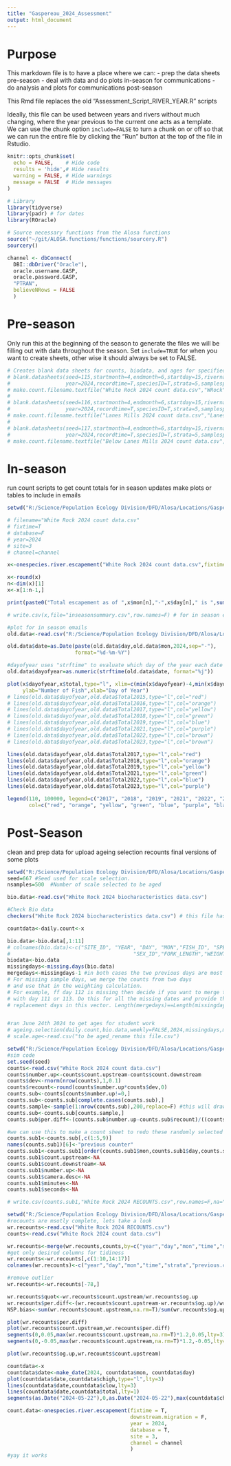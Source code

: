 ```yaml
---
title: "Gaspereau_2024_Assessment"
output: html_document
---
```


# Purpose

This markdown file is to have a place where we can:
- prep the data sheets pre-season
- deal with data and do plots in-season for communications
- do analysis and plots for communications post-season

This Rmd file replaces the old "Assessment_Script_RIVER_YEAR.R" scripts

Ideally, this file can be used between years and rivers without much changing, 
where the
year previous to the current one acts as a template. We can use the chunk option
`include=FALSE` to turn a chunk on or off so that we can run the entire file
by clicking the "Run" button at the top of the file in Rstudio.

```r
knitr::opts_chunk$set(
  echo = FALSE,    # Hide code
  results = 'hide',# Hide results
  warning = FALSE, # Hide warnings
  message = FALSE  # Hide messages
)
```

```r
# Library
library(tidyverse)
library(padr) # for dates
library(ROracle)
```

```r
# Source necessary functions from the Alosa functions
source("~/git/ALOSA.functions/functions/sourcery.R")
sourcery()
```

```r
channel <- dbConnect(
  DBI::dbDriver("Oracle"),
  oracle.username.GASP,
  oracle.password.GASP,
  "PTRAN",
  believeNRows = FALSE
  )
```

# Pre-season

Only run this at the beginning of the season to generate the files we will be
filling out with data throughout the season. Set `include=TRUE` for when you
want to create sheets, other wise it should always be set to FALSE.

```r

# Creates blank data sheets for counts, biodata, and ages for specified sites
# blank.datasheets(seed=115,startmonth=4,endmonth=6,startday=15,rivername="White Rock",
#                  year=2024,recordtime=T,speciesID=T,strata=5,samplesperstrata=5)
# make.count.filename.textfile("White Rock 2024 count data.csv","WRock",2024)
# 
# blank.datasheets(seed=116,startmonth=4,endmonth=6,startday=15,rivername="Lanes Mills",
#                  year=2024,recordtime=T,speciesID=T,strata=5,samplesperstrata=5)
# make.count.filename.textfile("Lanes Mills 2024 count data.csv","Lanes Mills",2024)
# 
# blank.datasheets(seed=117,startmonth=4,endmonth=6,startday=15,rivername="Below Lanes Mills",
#                  year=2024,recordtime=T,speciesID=T,strata=5,samplesperstrata=5)
# make.count.filename.textfile("Below Lanes Mills 2024 count data.csv","Below Lanes Mills",2024)

```

# In-season

run count scripts to get count totals for in season updates
make plots or tables to include in emails

```r
setwd("R:/Science/Population Ecology Division/DFD/Alosa/Locations/Gaspereau River/Gaspereau 2024")

# filename="White Rock 2024 count data.csv"
# fixtime=T
# database=F
# year=2024
# site=3
# channel=channel

x<-onespecies.river.escapement("White Rock 2024 count data.csv",fixtime=T,database=F,downstream.migration = F,2024,3,channel)

x<-round(x)
n<-dim(x)[1]
x<-x[1:n-1,]

print(paste0("Total escapement as of ",x$mon[n],"-",x$day[n]," is ",sum(x$total),sep=""))

# write.csv(x,file="inseasonsummary.csv",row.names=F) # for in season emails
```

```r
#plot for in season emails
old.data<-read.csv("R:/Science/Population Ecology Division/DFD/Alosa/Locations/Gaspereau River/data for multi year gaspereau plot.csv")

old.data$date=as.Date(paste(old.data$day,old.data$mon,2024,sep="-"),
                      format="%d-%m-%Y")

#dayofyear uses "strftime" to evaluate which day of the year each date aligns with
old.data$dayofyear=as.numeric(strftime(old.data$date, format="%j"))

plot(x$dayofyear,x$total,type="l", xlim=c(min(x$dayofyear)-4,min(x$dayofyear)+65), ylim=c(0,120000),lwd=2,
     ylab="Number of Fish",xlab="Day of Year")
# lines(old.data$dayofyear,old.data$Total2015,type="l",col="red")
# lines(old.data$dayofyear,old.data$Total2016,type="l",col="orange")
# lines(old.data$dayofyear,old.data$Total2017,type="l",col="yellow")
# lines(old.data$dayofyear,old.data$Total2018,type="l",col="green")
# lines(old.data$dayofyear,old.data$Total2019,type="l",col="blue")
# lines(old.data$dayofyear,old.data$Total2021,type="l",col="purple")
# lines(old.data$dayofyear,old.data$Total2022,type="l",col="brown")
# lines(old.data$dayofyear,old.data$Total2023,type="l",col="brown")

lines(old.data$dayofyear,old.data$Total2017,type="l",col="red")
lines(old.data$dayofyear,old.data$Total2018,type="l",col="orange")
lines(old.data$dayofyear,old.data$Total2019,type="l",col="yellow")
lines(old.data$dayofyear,old.data$Total2021,type="l",col="green")
lines(old.data$dayofyear,old.data$Total2022,type="l",col="blue")
lines(old.data$dayofyear,old.data$Total2023,type="l",col="purple")

legend(110, 100000, legend=c("2017", "2018", "2019", "2021", "2022", "2023", "2024"),
       col=c("red", "orange", "yellow", "green", "blue", "purple", "black"), lty=1, cex=0.8)

```

# Post-Season

clean and prep data for upload
ageing selection
recounts
final versions of some plots

```r
setwd("R:/Science/Population Ecology Division/DFD/Alosa/Locations/Gaspereau River/Gaspereau 2024")
seed=667 #Seed used for scale selection. 
nsamples=500  #Number of scale selected to be aged

bio.data<-read.csv("White Rock 2024 biocharacteristics data.csv")

#Check Bio data
checkers("White Rock 2024 biocharacteristics data.csv") # this file has the correct column names, same data as WE 2023 bio data.csv

countdata<-daily.count<-x

bio.data<-bio.data[,1:11]
# colnames(bio.data)<-c("SITE_ID", "YEAR", "DAY", "MON","FISH_ID", "SPECIES_ID",
#                                        "SEX_ID","FORK_LENGTH","WEIGHT","SCALE","NOTES") 
biodata<-bio.data
missingdays<-missing.days(bio.data)
mergedays<-missingdays-1 #in both cases the two previous days are most similar in count
# For missing sample days, we merge the counts from two days
# and use that in the weighting calculation. 
# For example, ff day 112 is missing then decide if you want to merge the counts
# with day 111 or 113. Do this for all the missing dates and provide the
# replacement days in this vector. Length(mergedays)==Length(missingdays)


#ran June 24th 2024 to get ages for student work      
# ageing.selection(daily.count,bio.data,weekly=FALSE,2024,missingdays,mergedays,seed,nsamples,"A")
# scale.age<-read.csv("to be aged_rename this file.csv")

```

```r
setwd("R:/Science/Population Ecology Division/DFD/Alosa/Locations/Gaspereau River/Gaspereau 2024")
#sim code
set.seed(seed)
counts<-read.csv("White Rock 2024 count data.csv")
counts$number.up<-counts$count.upstream-counts$count.downstream
counts$dev<-rnorm(nrow(counts),1,0.1)
counts$recount<-round(counts$number.up*counts$dev,0)
counts.sub<-counts[counts$number.up!=0,]
counts.sub<-counts.sub[complete.cases(counts.sub),]
counts.sample<-sample(1:nrow(counts.sub),200,replace=F) #this will draw 200 random counts to redo
counts.sub<-counts.sub[counts.sample,]
counts.sub$per.diff<-(counts.sub$number.up-counts.sub$recount)/((counts.sub$number.up+counts.sub$recount)/2)

#we can use this to make a count sheet to redo these randomly selected counts
counts.sub1<-counts.sub[,c(1:5,9)]
names(counts.sub1)[6]<-"previous counter"
counts.sub1<-counts.sub1[order(counts.sub1$mon,counts.sub1$day,counts.sub1$time),]
counts.sub1$count.upstream<-NA
counts.sub1$count.downstream<-NA
counts.sub1$number.up<-NA
counts.sub1$camera.desc<-NA
counts.sub1$minutes<-NA
counts.sub1$seconds<-NA

# write.csv(counts.sub1,"White Rock 2024 RECOUNTS.csv",row.names=F,na="")
```

```r
setwd("R:/Science/Population Ecology Division/DFD/Alosa/Locations/Gaspereau River/Gaspereau 2024")
#recounts are msotly complete, lets take a look
wr.recounts<-read.csv("White Rock 2024 RECOUNTS.csv")
counts<-read.csv("White Rock 2024 count data.csv")

wr.recounts<-merge(wr.recounts,counts,by=c("year","day","mon","time","strata"))
#get only desired columns for tidiness
wr.recounts<-wr.recounts[,c(1:10,14:17)]
colnames(wr.recounts)<-c("year","day","mon","time","strata","previous.counter","count.upstream","count.downstream","number.up",  "new.counter","og.up","og.down","og.number.up","notes")

#remove outlier
wr.recounts<-wr.recounts[-78,]

wr.recounts$quot<-wr.recounts$count.upstream/wr.recounts$og.up
wr.recounts$per.diff<-(wr.recounts$count.upstream-wr.recounts$og.up)/wr.recounts$og.up
NSP.bias<-sum(wr.recounts$count.upstream,na.rm=T)/sum(wr.recounts$og.up,na.rm=T)

plot(wr.recounts$per.diff)
plot(wr.recounts$count.upstream,wr.recounts$per.diff)
segments(0,0.05,max(wr.recounts$count.upstream,na.rm=T)*1.2,0.05,lty=3)
segments(0,-0.05,max(wr.recounts$count.upstream,na.rm=T)*1.2,-0.05,lty=3)

plot(wr.recounts$og.up,wr.recounts$count.upstream)

```

```r
countdata<-x
countdata$date<-make_date(2024, countdata$mon, countdata$day)
plot(countdata$date,countdata$chigh,type="l",lty=3)
lines(countdata$date,countdata$clow,lty=3)
lines(countdata$date,countdata$total,lty=1)
segments(as.Date("2024-05-22"),0,as.Date("2024-05-22"),max(countdata$chigh,na.rm=T))
```
```r
count.data<-onespecies.river.escapement(fixtime = T,
                                        downstream.migration = F,
                                        year = 2024,
                                        database = T,
                                        site = 3,
                                        channel = channel
                                        )
#yay it works
```

